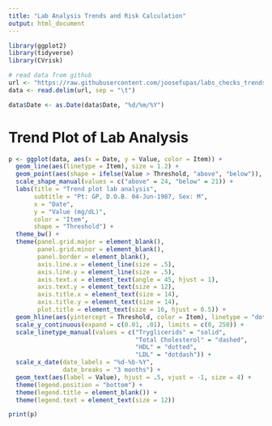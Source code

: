 ---
title: "Lab Analysis Trends and Risk Calculation"
output: html_document
---

```{r setup, include=FALSE}
library(ggplot2)
library(tidyverse)
library(CVrisk)

# read data from github
url <- "https://raw.githubusercontent.com/joosefupas/labs_checks_trends/main/data/trends.tsv"
data <- read.delim(url, sep = "\t")

data$Date <- as.Date(data$Date, "%d/%m/%Y")
```


# Trend Plot of Lab Analysis

```{r}
p <- ggplot(data, aes(x = Date, y = Value, color = Item)) +
  geom_line(aes(linetype = Item), size = 1.2) +
  geom_point(aes(shape = ifelse(Value > Threshold, "above", "below")), size = 3) +
  scale_shape_manual(values = c("above" = 24, "below" = 21)) +
  labs(title = "Trend plot lab analysis",
       subtitle = "Pt: GP, D.O.B. 04-Jun-1987, Sex: M",
       x = "Date",
       y = "Value (mg/dL)",
       color = "Item",
       shape = "Threshold") +
  theme_bw() +
  theme(panel.grid.major = element_blank(),
        panel.grid.minor = element_blank(),
        panel.border = element_blank(),
        axis.line.x = element_line(size = .5),
        axis.line.y = element_line(size = .5),
        axis.text.x = element_text(angle = 45, hjust = 1),
        axis.text.y = element_text(size = 12),
        axis.title.x = element_text(size = 14),
        axis.title.y = element_text(size = 14),
        plot.title = element_text(size = 16, hjust = 0.5)) +
  geom_hline(aes(yintercept = Threshold, color = Item), linetype = "dotted") +
  scale_y_continuous(expand = c(0.01, .01), limits = c(0, 250)) +
  scale_linetype_manual(values = c("Tryglicerids" = "solid",
                                   "Total Cholesterol" = "dashed",
                                   "HDL" = "dotted",
                                   "LDL" = "dotdash")) +
  scale_x_date(date_labels = "%d-%b-%Y",
               date_breaks = "3 months") +
  geom_text(aes(label = Value), hjust = .5, vjust = -1, size = 4) +
  theme(legend.position = "bottom") +
  theme(legend.title = element_blank()) +
  theme(legend.text = element_text(size = 12))

print(p)

```






